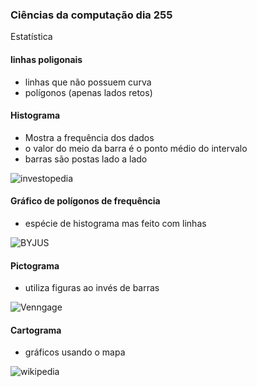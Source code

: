 




### Ciências da computação dia 255

Estatística

#### linhas poligonais

-   linhas que não possuem curva
-   polígonos (apenas lados retos)








#### Histograma

-   Mostra a frequência dos dados
-   o valor do meio da barra é o ponto médio do intervalo
-   barras são postas lado a lado

![[investopedia](https://www.investopedia.com/terms/h/histogram.asp)](https://cdn-images-1.medium.com/max/800/0*6_Yqqj57-n5jsNVo.png)








#### Gráfico de polígonos de frequência

-   espécie de histograma mas feito com linhas

![[BYJUS](https://byjus.com/maths/frequency-polygons/)](https://cdn-images-1.medium.com/max/800/0*zvmVOD1QEv-LVdq8.png)








#### Pictograma

-   utiliza figuras ao invés de barras

![[Venngage](https://venngage.com/blog/pictogram/)](https://cdn-images-1.medium.com/max/800/0*Ex7oGLZbdbL_nPlb.png)








#### Cartograma

-   gráficos usando o mapa

![[wikipedia](https://pt.wikipedia.org/wiki/Cartograma)](https://cdn-images-1.medium.com/max/800/0*k4mZCCRRAsMQtG72.png)


